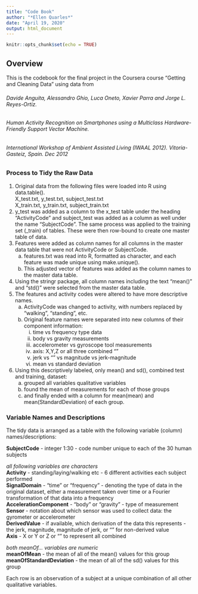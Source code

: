 ```yaml
---
title: "Code Book"
author: "*Ellen Quarles*"
date: "April 19, 2020"
output: html_document
---
```


```r
knitr::opts_chunk$set(echo = TRUE)
```

## Overview

This is the codebook for the final project in the Coursera course "Getting and Cleaning Data" using data from  

###### Davide Anguita, Alessandro Ghio, Luca Oneto, Xavier Parra and Jorge L. Reyes-Ortiz.  
###### Human Activity Recognition on Smartphones using a Multiclass Hardware-Friendly Support Vector Machine.  
###### International Workshop of Ambient Assisted Living (IWAAL 2012). Vitoria-Gasteiz, Spain. Dec 2012  

### Process to Tidy the Raw Data
1. Original data from the following files were loaded into R using data.table().  
     X_test.txt, y_test.txt, subject_test.txt  
     X_train.txt, y_train.txt, subject_train.txt  
2. y_test was added as a column to the x_test table under the heading "ActivityCode" and subject_test was added as a column as well under the name "SubjectCode". The same process was applied to the training set (_train) of tables. These were then row-bound to create one master table of data.  
3. Features were added as column names for all columns in the master data table that were not ActivityCode or SubjectCode.  
     a) features.txt was read into R, formatted as character, and each feature was made unique using make.unique().   
     b) This adjusted vector of features was added as the column names to the master data table.  
4. Using the stringr package, all column names including the text "mean()" and "std()" were selected from the master data table.  
5. The features and activity codes were altered to have more descriptive names.  
     a) ActivityCode was changed to activity, with numbers replaced by "walking", "standing", etc.  
     b) Original feature names were separated into new columns of their component information:  
          i) time vs frequency type data  
          ii) body vs gravity measurements  
          iii) accelerometer vs gyroscope tool measurements  
          iv) axis: X,Y,Z or all three combined ""  
          v) jerk vs "" vs magnitude vs jerk-magnitude  
          vi) mean vs standard deviation  
6. Using this descriptively labeled, only mean() and sd(), combined test and training, dataset:  
     a) grouped all variables qualitative variables  
     b) found the mean of measurements for each of those groups  
     c) and finally ended with a column for mean(mean) and mean(StandardDeviation) of each group.  


### Variable Names and Descriptions

The tidy data is arranged as a table with the following variable (column) names/descriptions:

**SubjectCode** - integer 1:30 - code number unique to each of the 30 human subjects  

*all following variables are characters*  
**Activity** - standing/laying/walking etc - 6 different activities each subject performed  
**SignalDomain** - "time" or "frequency" - denoting the type of data in the original dataset, either a measurement taken over time or a Fourier transformation of that data into a frequency  
**AccelerationComponent** - "body" or "gravity" - type of measurement  
**Sensor** - notation about which sensor was used to collect data: the gyrometer or accelerometer  
**DerivedValue** - if available, which derivation of the data this represents - the jerk, magnitude, magnitude of jerk, or "" for non-derived value  
**Axis** - X or Y or Z or "" to represent all combined 

*both meanOf... variables are numeric*  
**meanOfMean** - the mean of all of the mean() values for this group  
**meanOfStandardDeviation** - the mean of all of the sd() values for this group  

Each row is an observation of a subject at a unique combination of all other qualitative variables.